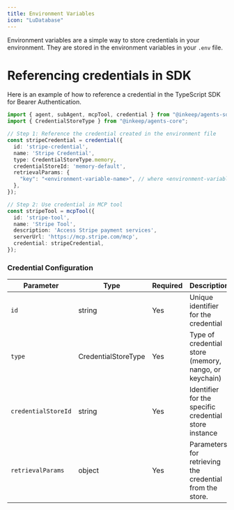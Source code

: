 ```yaml
---
title: Environment Variables
icon: "LuDatabase"
---
```


Environment variables are a simple way to store credentials in your environment. They are stored in the environment variables in your `.env` file.

# Referencing credentials in SDK

Here is an example of how to reference a credential in the TypeScript SDK for Bearer Authentication.

```typescript
import { agent, subAgent, mcpTool, credential } from "@inkeep/agents-sdk";
import { CredentialStoreType } from "@inkeep/agents-core";

// Step 1: Reference the credential created in the environment file
const stripeCredential = credential({
  id: 'stripe-credential',
  name: 'Stripe Credential',
  type: CredentialStoreType.memory,
  credentialStoreId: 'memory-default',
  retrievalParams: {
    "key": "<environment-variable-name>", // where <environment-variable-name> is the name of the environment variable that contains the credential value, for example, STRIPE_API_KEY
  },
});

// Step 2: Use credential in MCP tool
const stripeTool = mcpTool({
  id: 'stripe-tool',
  name: 'Stripe Tool',
  description: 'Access Stripe payment services',
  serverUrl: 'https://mcp.stripe.com/mcp',
  credential: stripeCredential,
});
``` 

### Credential Configuration

| Parameter | Type | Required | Description |
|-----------|------|----------|-------------|
| `id` | string | Yes | Unique identifier for the credential |
| `type` | CredentialStoreType | Yes | Type of credential store (memory, nango, or keychain) |
| `credentialStoreId` | string | Yes | Identifier for the specific credential store instance |
| `retrievalParams` | object | Yes | Parameters for retrieving the credential from the store. |
